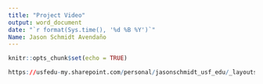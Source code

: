 ```yaml
---
title: "Project Video"
output: word_document
date: "`r format(Sys.time(), '%d %B %Y')`"
Name: Jason Schmidt Avendaño 
---
```


```r
knitr::opts_chunk$set(echo = TRUE)
```

```r
https://usfedu-my.sharepoint.com/personal/jasonschmidt_usf_edu/_layouts/15/onedrive.aspx?id=%2Fpersonal%2Fjasonschmidt%5Fusf%5Fedu%2FDocuments%2FRecordings%2FMeeting%20with%20Jason%20Schmidt%2D20220307%5F125645%2DMeeting%20Recording%2Emp4&parent=%2Fpersonal%2Fjasonschmidt%5Fusf%5Fedu%2FDocuments%2FRecordings&ga=1
```

